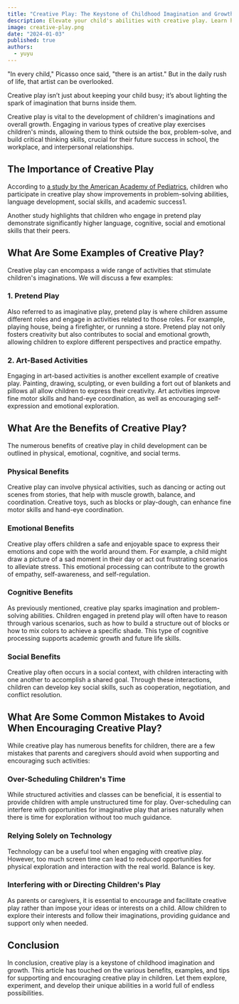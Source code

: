 ```yaml
---
title: "Creative Play: The Keystone of Childhood Imagination and Growth"
description: Elevate your child's abilities with creative play. Learn how it transcends fun to foster growth and imagination.
image: creative-play.png
date: "2024-01-03"
published: true
authors:
  - yuyu
---
```


"In every child," Picasso once said, "there is an artist." But in the daily rush of life, that artist can be overlooked.

Creative play isn’t just about keeping your child busy; it’s about lighting the spark of imagination that burns inside them.

Creative play is vital to the development of children's imaginations and overall growth. Engaging in various types of creative play exercises children's minds, allowing them to think outside the box, problem-solve, and build critical thinking skills, crucial for their future success in school, the workplace, and interpersonal relationships.

## The Importance of Creative Play

According to <a href="https://publications.aap.org/pediatrics/article/142/3/e20182058/38649/The-Power-of-Play-A-Pediatric-Role-in-Enhancing?autologincheck=redirected" target="_blank">a study by the American Academy of Pediatrics</a>, children who participate in creative play show improvements in problem-solving abilities, language development, social skills, and academic success1.

Another study highlights that children who engage in pretend play demonstrate significantly higher language, cognitive, social and emotional skills that their peers.

## What Are Some Examples of Creative Play?

Creative play can encompass a wide range of activities that stimulate children's imaginations. We will discuss a few examples:

### 1. Pretend Play

Also referred to as imaginative play, <Link href="/blog/pretend-play-social-skills">pretend play</Link> is where children assume different roles and engage in activities related to those roles. For example, playing house, being a firefighter, or running a store. Pretend play not only fosters creativity but also contributes to social and emotional growth, allowing children to explore different perspectives and practice empathy.

### 2. Art-Based Activities

Engaging in art-based activities is another excellent example of creative play. Painting, drawing, sculpting, or even building a fort out of blankets and pillows all allow children to express their creativity. Art activities improve fine motor skills and hand-eye coordination, as well as encouraging self-expression and emotional exploration.

## What Are the Benefits of Creative Play?

The numerous benefits of creative play in child development can be outlined in physical, emotional, cognitive, and social terms.

### Physical Benefits

Creative play can involve physical activities, such as dancing or acting out scenes from stories, that help with muscle growth, balance, and coordination. Creative toys, such as blocks or play-dough, can enhance fine motor skills and hand-eye coordination.

### Emotional Benefits

Creative play offers children a safe and enjoyable space to express their emotions and cope with the world around them. For example, a child might draw a picture of a sad moment in their day or act out frustrating scenarios to alleviate stress. This emotional processing can contribute to the growth of empathy, self-awareness, and self-regulation.

### Cognitive Benefits

As previously mentioned, creative play sparks imagination and problem-solving abilities. Children engaged in pretend play will often have to reason through various scenarios, such as how to build a structure out of blocks or how to mix colors to achieve a specific shade. This type of cognitive processing supports academic growth and future life skills.

### Social Benefits

Creative play often occurs in a social context, with children interacting with one another to accomplish a shared goal. Through these interactions, children can develop key social skills, such as cooperation, negotiation, and conflict resolution.

## What Are Some Common Mistakes to Avoid When Encouraging Creative Play?

While creative play has numerous benefits for children, there are a few mistakes that parents and caregivers should avoid when supporting and encouraging such activities:

### Over-Scheduling Children's Time

While structured activities and classes can be beneficial, it is essential to provide children with ample unstructured time for play. Over-scheduling can interfere with opportunities for imaginative play that arises naturally when there is time for exploration without too much guidance.

### Relying Solely on Technology

Technology can be a useful tool when engaging with creative play. However, too much screen time can lead to reduced opportunities for physical exploration and interaction with the real world. Balance is key.

### Interfering with or Directing Children's Play

As parents or caregivers, it is essential to encourage and facilitate creative play rather than impose your ideas or interests on a child. Allow children to explore their interests and follow their imaginations, providing guidance and support only when needed.

## Conclusion

In conclusion, creative play is a keystone of childhood imagination and growth. This article has touched on the various benefits, examples, and tips for supporting and encouraging creative play in children. Let them explore, experiment, and develop their unique abilities in a world full of endless possibilities.


